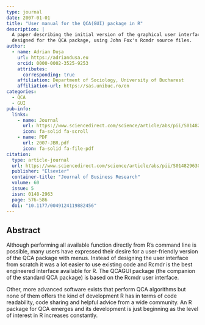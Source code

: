 ```yaml
---
type: journal
date: 2007-01-01
title: "User manual for the QCA(GUI) package in R"
description: |
  A paper describing the initial version of the graphical user interface
  designed for the QCA package, using John Fox's Rcmdr source files.
author:
  - name: Adrian Dușa
    url: https://adriandusa.eu
    orcid: 0000-0002-3525-9253
    attributes:
      corresponding: true
    affiliation: Department of Sociology, University of Bucharest
    affiliation-url: https://sas.unibuc.ro/en
categories:
  - QCA
  - GUI
pub-info:
  links:
    - name: Journal
      url: https://www.sciencedirect.com/science/article/abs/pii/S0148296307000148
      icon: fa-solid fa-scroll
    - name: PDF
      url: 2007-JBR.pdf
      icon: fa-solid fa-file-pdf
citation:
  type: article-journal
  url: https://www.sciencedirect.com/science/article/abs/pii/S0148296307000148
  publisher: "Elsevier"
  container-title: "Journal of Business Research"
  volume: 60
  issue: 5
  issn: 0148-2963
  page: 576-586
  doi: "10.1177/0049124119882456"
---
```


## Abstract

Although performing all available function directly from R's command line is possible, many users have expressed their desire for a user-friendly version of the QCA package with menus. Instead of designing the user interface from scratch it was a lot easier to use existing code and Rcmdr is the best engineered interface available for R. The QCAGUI package (the companion of the standard QCA package) is based on the Rcmdr user interface.

Other, more advanced software exists that perform QCA algorithms but none of them offers the kind of development R has in terms of code readability, code sharing and helpful advice from a wide community. An R package for QCA emerges and its development is just beginning as the level of interest in R increases constantly.
